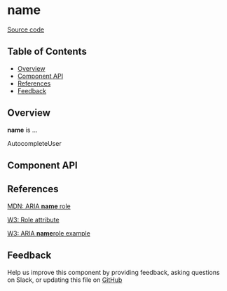 
# **name**

[Source code](https://github.com/leemonade/bubbles/tree/main/packages/components/form/AutocompleteUser)

## Table of Contents

<!-- START doctoc generated TOC please keep comment here to allow auto update -->
<!-- DON'T EDIT THIS SECTION, INSTEAD RE-RUN doctoc TO UPDATE -->

- [Overview](#overview)
- [Component API](#component-api)
- [References](#references)
- [Feedback](#feedback)

## Overview

**name** is ...

<ThemeProvider>
  <AutocompleteUser>AutocompleteUser</AutocompleteUser>
</ThemeProvider>

## Component API

<Preview>
  <Story id="organisms-form-AutocompleteUser--playground" />
</Preview>

<Props of={AutocompleteUser} />

## References

[MDN: ARIA **name** role](https://developer.mozilla.org/en-US/docs/Web/Accessibility/ARIA/Roles/AutocompleteUser_role)

[W3: Role attribute](https://www.w3.org/WAI/PF/HTML/wiki/RoleAttribute)

[W3: ARIA **name**role example](https://www.w3.org/TR/2016/WD-wai-aria-practices-1.1-20160317/examples/AutocompleteUser/AutocompleteUser.html)

## Feedback

Help us improve this component by providing feedback, asking questions on Slack, or updating this file on
[GitHub](https://github.com/leemonade/bubbles/edit/main/packages/components/form/AutocompleteUser.mdx)
